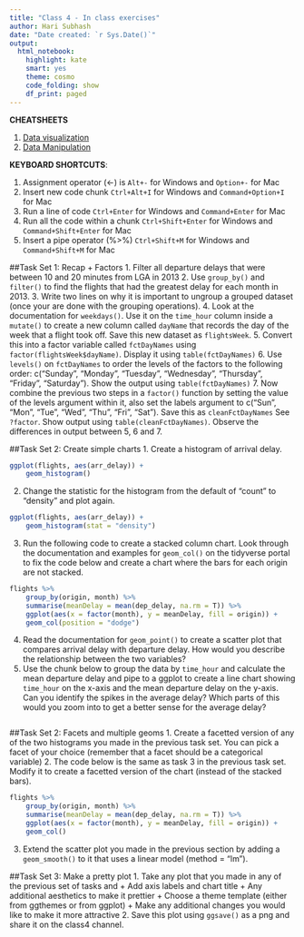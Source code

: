```yaml
---
title: "Class 4 - In class exercises"
author: Hari Subhash
date: "Date created: `r Sys.Date()`"
output:
  html_notebook:
    highlight: kate
    smart: yes
    theme: cosmo
    code_folding: show
    df_print: paged
---
```


**CHEATSHEETS**

1. [Data visualization](https://github.com/rstudio/cheatsheets/blob/master/data-visualization-2.1.pdf)
2. [Data Manipulation](https://github.com/rstudio/cheatsheets/blob/master/data-transformation.pdf)

**KEYBOARD SHORTCUTS**:

1. Assignment operator (<-) is `Alt+-` for Windows and `Option+-` for Mac
2. Insert new code chunk `Ctrl+Alt+I` for Windows and `Command+Option+I` for Mac
3. Run a line of code `Ctrl+Enter` for Windows and `Command+Enter` for Mac
4. Run all the code within a chunk `Ctrl+Shift+Enter` for Windows and `Command+Shift+Enter` for Mac
5. Insert a pipe operator (%>%) `Ctrl+Shift+M` for Windows and `Command+Shift+M` for Mac

##Task Set 1: Recap + Factors
1. Filter all departure delays that were between 10 and 20 minutes from LGA in 2013
2. Use `group_by()` and `filter()` to find the flights that had the greatest delay for each month in 2013.
3. Write two lines on why it is important to ungroup a grouped dataset (once your are done with the grouping operations).
4. Look at the documentation for `weekdays()`. Use it on the `time_hour` column inside a `mutate()` to create a new column called `dayName` that records the day of the week that a flight took off. Save this new dataset as `flightsWeek`.
5. Convert this into a factor variable called `fctDayNames` using `factor(flightsWeek$dayName)`. Display it using `table(fctDayNames)`
6. Use `levels()` on `fctDayNames` to order the levels of the factors to the following order: c("Sunday", "Monday", "Tuesday", "Wednesday", "Thursday", "Friday", "Saturday"). Show the output using `table(fctDayNames)`
7. Now combine the previous two steps in a `factor()` function by setting the value of the levels argument within it, also set the labels argument to c("Sun", "Mon", "Tue", "Wed", "Thu", "Fri", "Sat"). Save this as `cleanFctDayNames` See `?factor`. Show output using `table(cleanFctDayNames)`. Observe the differences in output between 5, 6 and 7.

##Task Set 2: Create simple charts
1. Create a histogram of arrival delay.
```r
ggplot(flights, aes(arr_delay)) +
    geom_histogram()
```

2. Change the statistic for the histogram from the default of "count" to "density" and plot again.
```r
ggplot(flights, aes(arr_delay)) +
    geom_histogram(stat = "density")
```

3. Run the following code to create a stacked column chart. Look through the documentation and examples for `geom_col()` on the tidyverse portal to fix the code below and create a chart where the bars for each origin are not stacked.
```r
flights %>% 
    group_by(origin, month) %>% 
    summarise(meanDelay = mean(dep_delay, na.rm = T)) %>% 
    ggplot(aes(x = factor(month), y = meanDelay, fill = origin)) +
    geom_col(position = "dodge")
```
4. Read the documentation for `geom_point()` to create a scatter plot that compares arrival delay with departure delay. How would you describe the relationship between the two variables?
5. Use the chunk below to group the data by `time_hour` and calculate the mean departure delay and pipe to a ggplot to create a line chart showing `time_hour` on the x-axis and the mean departure delay on the y-axis. Can you identify the spikes in the average delay? Which parts of this would you zoom into to get a better sense for the average delay? 
```r

```

##Task Set 2: Facets and multiple geoms
1. Create a facetted version of any of the two histograms you made in the previous task set. You can pick a facet of your choice (remember that a facet should be a categorical variable)
2. The code below is the same as task 3 in the previous task set. Modify it to create a facetted version of the chart (instead of the stacked bars).
```r
flights %>% 
    group_by(origin, month) %>% 
    summarise(meanDelay = mean(dep_delay, na.rm = T)) %>% 
    ggplot(aes(x = factor(month), y = meanDelay, fill = origin)) +
    geom_col() 
```

3. Extend the scatter plot you made in the previous section by adding a `geom_smooth()` to it that uses a linear model (method = "lm").

##Task Set 3: Make a pretty plot
1. Take any plot that you made in any of the previous set of tasks and
    + Add axis labels and chart title
    + Any additional aesthetics to make it prettier
    + Choose a theme template (either from ggthemes or from ggplot)
    + Make any additional changes you would like to make it more attractive
2. Save this plot using `ggsave()` as a png and share it on the class4 channel.




